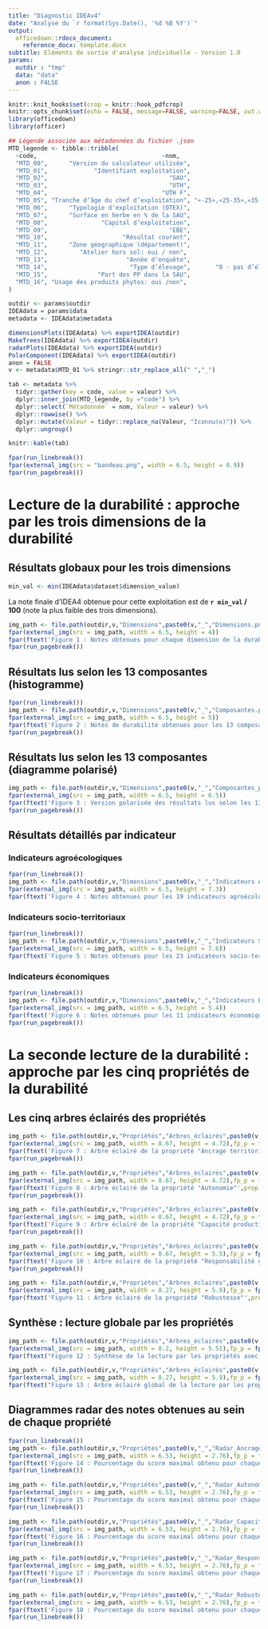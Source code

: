 ```yaml
---
title: "Diagnostic IDEAv4"
date: "Analyse du `r format(Sys.Date(), '%d %B %Y')`"
output: 
  officedown::rdocx_document:
    reference_docx: template.docx
subtitle: Eléments de sortie d'analyse individuelle - Version 1.0
params:
  outdir : "tmp"
  data: "data"
  anon : FALSE
---
```


```r
knitr::knit_hooks$set(crop = knitr::hook_pdfcrop)
knitr::opts_chunk$set(echo = FALSE, message=FALSE, warning=FALSE, out.width = "100%", fig.align = "center",crop = TRUE)
library(officedown)
library(officer)
```

```r
## Légende associée aux métadonnées du fichier .json
MTD_legende <- tibble::tribble(
  ~code,                                   ~nom,                                                      ~etendue,
  "MTD_00",      "Version du calculateur utilisée",                                                    "Alpha 10",
  "MTD_01",             "Identifiant exploitation",                                                       "Num 6",
  "MTD_02",                                  "SAU",                                           "0 à 10 000 (2 dc)",
  "MTD_03",                                  "UTH",                                           "0 à 10 000 (2 dc)",
  "MTD_04",                                "UTH F",                                              "0 à 100 (2 dc)",
  "MTD_05", "Tranche d’âge du chef d’exploitation", "«-25»,«25-35»,«35-45», «45-55»,«55-65» et «65+»",
  "MTD_06",      "Typologie d'exploitation (OTEX)",                                       "Codes OTEX simplifiés",
  "MTD_07",      "Surface en herbe en % de la SAU",                                              "0 à 100 (2 dc)",
  "MTD_08",               "Capital d’exploitation",                                             "0 à 100000 000",
  "MTD_09",                                  "EBE",                                    "– 1000 000 à 10000 000",
  "MTD_10",                     "Résultat courant",                                    "– 1000 000 à 10000 000",
  "MTD_11",      "Zone géographique (département)",                                      "liste des départements",
  "MTD_12",         "Atelier hors sol: oui / non",                                                      "0 ou 1",
  "MTD_13",                      "Année d'enquête",                                                       "Num 4",
  "MTD_14",                       "Type d’élevage",       "0 - pas d’élevage / 1 – monogastrique / 2 - herbivore",
  "MTD_15",              "Part des PP dans la SAU",                                              "0 à 100 (2 dc)",
  "MTD_16", "Usage des produits phytos: oui /non",                                                      "0 ou 1"
)

```

```r
outdir <- params$outdir
IDEAdata = params$data
metadata <- IDEAdata$metadata

dimensionsPlots(IDEAdata) %>% exportIDEA(outdir)
MakeTrees(IDEAdata) %>% exportIDEA(outdir)
radarPlots(IDEAdata) %>% exportIDEA(outdir)
PolarComponent(IDEAdata) %>% exportIDEA(outdir)
anon = FALSE
v <- metadata$MTD_01 %>% stringr::str_replace_all(" ","_")
```

```r
tab <- metadata %>%
  tidyr::gather(key = code, value = valeur) %>%
  dplyr::inner_join(MTD_legende, by ="code") %>%
  dplyr::select(`Métadonnée` = nom, Valeur = valeur) %>%
  dplyr::rowwise() %>%
  dplyr::mutate(Valeur = tidyr::replace_na(Valeur, "Iconnu(e)")) %>% 
  dplyr::ungroup()

knitr::kable(tab)
```

```r
fpar(run_linebreak())
fpar(external_img(src = "bandeau.png", width = 6.5, height = 0.9))
fpar(run_pagebreak())
```

# Lecture de la durabilité : approche par les trois dimensions de la durabilité

## Résultats globaux pour les trois dimensions

```r
min_val <- min(IDEAdata$dataset$dimension_value)
```

La note finale d'IDEA4 obtenue pour cette exploitation est de **`r min_val` / 100** (note la plus faible des trois dimensions).

```r
img_path <- file.path(outdir,v,"Dimensions",paste0(v,"_","Dimensions.png"))
fpar(external_img(src = img_path, width = 6.5, height = 4))
fpar(ftext('Figure 1 : Notes obtenues pour chaque dimension de la durabilité',prop = fp_text(italic = TRUE)), fp_p = fp_par(padding = 20,text.align = "center"))
fpar(run_pagebreak())
```

## Résultats lus selon les 13 composantes (histogramme)

```r
fpar(run_linebreak())
img_path <- file.path(outdir,v,"Dimensions",paste0(v,"_","Composantes.png"))
fpar(external_img(src = img_path, width = 6.5, height = 5))
fpar(ftext('Figure 2 : Notes de durabilité obtenues pour les 13 composantes',prop = fp_text(italic = TRUE)), fp_p = fp_par(padding = 20,text.align = "center"))
fpar(run_pagebreak())
```

## Résultats lus selon les 13 composantes (diagramme polarisé)

```r
img_path <- file.path(outdir,v,"Dimensions",paste0(v,"_","Composantes_polaires.png"))
fpar(external_img(src = img_path, width = 6.5, height = 6.5))
fpar(ftext('Figure 3 : Version polarisée des résultats lus selon les 13 composantes',prop = fp_text(italic = TRUE)), fp_p = fp_par(padding = 20,text.align = "center"))
fpar(run_pagebreak())
```

## Résultats détaillés par indicateur

### Indicateurs agroécologiques

```r
fpar(run_linebreak())
img_path <- file.path(outdir,v,"Dimensions",paste0(v,"_","Indicateurs Agroécologiques.png"))
fpar(external_img(src = img_path, width = 6.5, height = 7.3))
fpar(ftext('Figure 4 : Notes obtenues pour les 19 indicateurs agroécologiques, regroupés par composante',prop = fp_text(italic = TRUE)), fp_p = fp_par(padding = 20,text.align = "center"))
```

### Indicateurs socio-territoriaux

```r
fpar(run_linebreak())
img_path <- file.path(outdir,v,"Dimensions",paste0(v,"_","Indicateurs Socio-Territoriaux.png"))
fpar(external_img(src = img_path, width = 6.5, height = 7.6))
fpar(ftext('Figure 5 : Notes obtenues pour les 23 indicateurs socio-territoriaux, regroupés par composante',prop = fp_text(italic = TRUE)), fp_p = fp_par(padding = 20,text.align = "center"))
```

### Indicateurs économiques

```r
fpar(run_linebreak())
img_path <- file.path(outdir,v,"Dimensions",paste0(v,"_","Indicateurs Economiques.png"))
fpar(external_img(src = img_path, width = 6.5, height = 5.4))
fpar(ftext('Figure 6 : Notes obtenues pour les 11 indicateurs économiques, regroupés par composante',prop = fp_text(italic = TRUE)), fp_p = fp_par(padding = 20,text.align = "center"))
fpar(run_pagebreak())
```

<!---BLOCK_LANDSCAPE_START--->

# La seconde lecture de la durabilité : approche par les cinq propriétés de la durabilité

## Les cinq arbres éclairés des propriétés

```r
img_path <- file.path(outdir,v,"Propriétés","Arbres_éclairés",paste0(v,"_","Ancrage Territorial.png"))
fpar(external_img(src = img_path, width = 8.67, height = 4.72),fp_p = fp_par(text.align = "center"))
fpar(ftext('Figure 7 : Arbre éclairé de la propriété "Ancrage territorial"',prop = fp_text(italic = TRUE)), fp_p = fp_par(padding = 20,text.align = "center"))
fpar(run_pagebreak())
```

```r
img_path <- file.path(outdir,v,"Propriétés","Arbres_éclairés",paste0(v,"_","Autonomie.png"))
fpar(external_img(src = img_path, width = 8.67, height = 4.72),fp_p = fp_par(text.align = "center"))
fpar(ftext('Figure 8 : Arbre éclairé de la propriété "Autonomie"',prop = fp_text(italic = TRUE)), fp_p = fp_par(padding = 20,text.align = "center"))
fpar(run_pagebreak())
```

```r
img_path <- file.path(outdir,v,"Propriétés","Arbres_éclairés",paste0(v,"_","Capacité productive et reproductive de biens et de services.png"))
fpar(external_img(src = img_path, width = 8.67, height = 4.72),fp_p = fp_par(text.align = "center"))
fpar(ftext('Figure 9 : Arbre éclairé de la propriété "Capacité productive et reproductive de biens et de services"',prop = fp_text(italic = TRUE)), fp_p = fp_par(padding = 20,text.align = "center"))
fpar(run_pagebreak())
```

```r
img_path <- file.path(outdir,v,"Propriétés","Arbres_éclairés",paste0(v,"_","Responsabilité globale.png"))
fpar(external_img(src = img_path, width = 8.67, height = 5.5),fp_p = fp_par(text.align = "center"))
fpar(ftext('Figure 10 : Arbre éclairé de la propriété "Responsabilité globale"',prop = fp_text(italic = TRUE)), fp_p = fp_par(padding = 20,text.align = "center"))
fpar(run_pagebreak())
```

```r
img_path <- file.path(outdir,v,"Propriétés","Arbres_éclairés",paste0(v,"_","Robustesse.png"))
fpar(external_img(src = img_path, width = 8.27, height = 5.9),fp_p = fp_par(text.align = "center"))
fpar(ftext('Figure 11 : Arbre éclairé de la propriété "Robustesse"',prop = fp_text(italic = TRUE)), fp_p = fp_par(padding = 20,text.align = "center"))
```

## Synthèse : lecture globale par les propriétés

```r
img_path <- file.path(outdir,v,"Propriétés","Arbres_éclairés",paste0(v,"_","Global_zoom.png"))
fpar(external_img(src = img_path, width = 8.2, height = 5.51),fp_p = fp_par(text.align = "center"))
fpar(ftext("Figure 12 : Synthèse de la lecture par les propriétés avec un focus sur les premières branches d'agrégation",prop = fp_text(italic = TRUE)), fp_p = fp_par(padding = 20,text.align = "center"))
```

```r
img_path <- file.path(outdir,v,"Propriétés","Arbres_éclairés",paste0(v,"_","Global.png"))
fpar(external_img(src = img_path, width = 8.27, height = 5.9),fp_p = fp_par(text.align = "center"))
fpar(ftext("Figure 13 : Arbre éclairé global de la lecture par les propriétés",prop = fp_text(italic = TRUE)), fp_p = fp_par(padding = 20,text.align = "center"))
```

<!---BLOCK_LANDSCAPE_STOP--->

## Diagrammes radar des notes obtenues au sein de chaque propriété

```r
fpar(run_linebreak())
img_path <- file.path(outdir,v,"Propriétés",paste0(v,"_","Radar_Ancrage Territorial.png"))
fpar(external_img(src = img_path, width = 6.53, height = 2.76),fp_p = fp_par(text.align = "center"))
fpar(ftext('Figure 14 : Pourcentage du score maximal obtenu pour chaque indicateur rattaché à la propriété "Angrage territorial"',prop = fp_text(italic = TRUE)), fp_p = fp_par(padding = 20,text.align = "center"))
fpar(run_linebreak())
```

```r
img_path <- file.path(outdir,v,"Propriétés",paste0(v,"_","Radar_Autonomie.png"))
fpar(external_img(src = img_path, width = 6.53, height = 2.76),fp_p = fp_par(text.align = "center"))
fpar(ftext('Figure 15 : Pourcentage du score maximal obtenu pour chaque indicateur rattaché à la propriété "Autonomie"',prop = fp_text(italic = TRUE)), fp_p = fp_par(padding = 20,text.align = "center"))
fpar(run_linebreak())
```

```r
img_path <- file.path(outdir,v,"Propriétés",paste0(v,"_","Radar_Capacité productive et reproductive de biens et de services.png"))
fpar(external_img(src = img_path, width = 6.53, height = 2.76),fp_p = fp_par(text.align = "center"))
fpar(ftext('Figure 16 : Pourcentage du score maximal obtenu pour chaque indicateur rattaché à la propriété "Capacité productive et reproductive de biens et de services"',prop = fp_text(italic = TRUE)), fp_p = fp_par(padding = 20,text.align = "center"))
fpar(run_linebreak())
```

```r
img_path <- file.path(outdir,v,"Propriétés",paste0(v,"_","Radar_Responsabilité globale.png"))
fpar(external_img(src = img_path, width = 6.53, height = 2.76),fp_p = fp_par(text.align = "center"))
fpar(ftext('Figure 17 : Pourcentage du score maximal obtenu pour chaque indicateur rattaché à la propriété "Responsabilité globale"',prop = fp_text(italic = TRUE)), fp_p = fp_par(padding = 20,text.align = "center"))
fpar(run_linebreak())
```

```r
img_path <- file.path(outdir,v,"Propriétés",paste0(v,"_","Radar_Robustesse.png"))
fpar(external_img(src = img_path, width = 6.53, height = 2.76),fp_p = fp_par(text.align = "center"))
fpar(ftext('Figure 18 : Pourcentage du score maximal obtenu pour chaque indicateur rattaché à la propriété "Robustesse"',prop = fp_text(italic = TRUE)), fp_p = fp_par(padding = 20,text.align = "center"))
fpar(run_linebreak())
```
